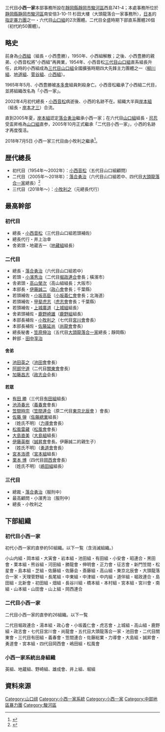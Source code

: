 三代目'''小西一家'''本部事務所設在[[靜岡縣|靜岡縣]][[靜岡市|靜岡市]][[駿河區|駿河區]]西島741-4；本處事務所位於[[静岡縣|静岡縣]][[静岡市|静岡市]][[駿河區|駿河區]]南安倍3-10-11 杉田大樓（大頭龍落合一家事務所），[[日本|日本]]的[[指定暴力團|指定暴力團]]之一・六代目[[山口組|山口組]]的2次團體。二代目全盛時期下部直系團體26個（初代約50團體）。

==略史==
前身為[[小西組|小西組]]（組長・小西豊勝），1950年、小西組解散；之後、小西豊勝的親弟、小西音松將"小西組"再興業，1954年、小西音松[[三代目山口組|三代目山口組]]直系組長升任，此時的小西組成為[[三代目山口組|三代目山口組]]全國擴張時期四大先鋒主力團體之一（[[柳川組|柳川組]]、[[地道組|地道組]]、[[菅谷組|菅谷組]]、[[小西組|小西組]]）。

1965年年5月、小西豊勝被[[本多會|本多會]]組員刺殺身亡。小西音松繼承了小西組二代目，並將組織改名為「小西一家」。

2002年4月初代總長・[[小西音松|小西音松]]病逝後、小西的名跡不在。組織大半與[[岸本組|岸本組]]（組長・[[岸本才三|岸本才三]]）合流。

直到2005年夏，[[岸本組|岸本組]]認定[[落合勇治|落合勇治]]繼承小西一家；在六代目[[山口組|山口組]]組長・[[司忍|司忍]]受盃昇格為[[山口組|山口組]]直参，2005年10月正式繼承「二代目小西一家」，小西的名跡才再度復活。

2018年7月5日  小西一家三代目由小牧利之繼承<ref>{{Cite web |url=http://biz-journal.jp/2018/07/post_24004.html |title=六代目山口組に新たな直参が誕生した理由…無期懲役が終身刑化した影響か【沖田臥竜コラム】 2018.07.13 |access-date=2018-07-21 |archive-date=2018-07-21 |archive-url=https://web.archive.org/web/20180721103205/http://biz-journal.jp/2018/07/post_24004.html |dead-url=no }}</ref>。

==歴代總長==
*初代目（1954年～2002年）：[[小西音松|小西音松]]（五代目山口組顧問）
*二代目（2005年～2018年）：[[落合勇治|落合勇治]]（六代目山口組若中、四代目[[大頭龍落合一家|大頭龍落合一家]]總長）<ref>{{Cite web |url=http://www.nihonjournal.jp/web/jituwa_201327/index.html |title=山口組直参「殺人裁判」速報 二代目小西一家・落合勇治総長の「被告人質問」週刊実話2013 NO.27 |access-date=2013-11-02 |archive-url=https://web.archive.org/web/20131105074428/http://www.nihonjournal.jp/web/jituwa_201327/index.html |archive-date=2013-11-05 |dead-url=yes }}</ref>
*三代目（2018年～）：[[小牧利之|小牧利之]]（元總長代行）

==最高幹部==
===初代目===
*總長・[[小西音松|小西音松]]（三代目山口組若頭補佐）
*總長代行・井上治幸
*舍弟頭・地蔵吉一（[[地藏組|地藏組]]組長）

===二代目===
*總長・[[落合勇治|落合勇治]]（六代目山口組若中）
*若頭・[[小濱秀治|小濱秀治]]（二代目[[堀政連合|堀政連合]]會長；橫濱市）
*舎弟頭・[[高山榮次|高山榮次]]（高山組組長；大阪市）
*本部長・[[伊藤誠二|伊藤誠二]]（[[政心會|政心會]]會長；千葉縣）
*若頭補佐・[[小坂高臣|小坂高臣]]（[[小坂義仁會|小坂義仁會]]會長；北海道）
*若頭補佐・[[甲斐虎志|甲斐虎志]]（[[虎志會|虎志會]]會長；千葉縣）
*若頭補佐・[[上城廣道|上城廣道]]（[[上城組|上城組]]組長）
*舍弟頭補佐・[[鹿野崎雄|鹿野崎雄]]（[[鹿野組|鹿野組]]組長）
*本部長補佐・[[小牧利之|小牧利之]]（七代目[[宮川會|宮川會]]會長）
*本部長補佐・[[佐藤延尚|佐藤延尚]]（[[尚龍會|尚龍會]]會長）
*總長秘書・[[笠原伸治|笠原伸治]]（五代目[[大頭龍落合一家|大頭龍落合一家]]總長；靜岡縣）
*幹部 - [[田中享治|田中享治]]

====舍弟====
*[[池田英之|池田英之]]（[[池田會|池田會]]會長）
*[[阿部守道|阿部守道]]（二代目[[關東會|關東會]]會長）
*[[加藤昌志|加藤昌志]]（[[政志会|政志会]]会長）

====若眾====
*[[有田勝|有田 勝]]（三代目[[有田組|有田組]]組長）
*[[池添春光|池添春光]]（[[義春會|義春會]]會長）
*[[笠間時宗|笠間時宗]]（[[笠間連合|笠間連合]]（原二代目[[東京北辰會|東京北辰會]]<!-- 改稱 -->）會長）
*[[佐藤弾|佐藤 弾]]（[[佐藤總業|佐藤總業]]組長） 
*〔姓氏不明〕（[[力導會|力導會]]會長）
*[[松風雷藏|松風雷藏]]（[[松風會|松風會]]會長） 
*[[大島直美|大島直美]]（[[大島組|大島組]]組長） 
*[[伊藤英樹|伊藤英樹]]（[[誠昇會|誠昇會]]會長。伊藤誠二的親生子）
*〔姓氏不明〕（[[勇道會|勇道會]]會長） 
*[[宮本浩德|宮本浩德]]（[[宮本組|宮本組]]組長） 
*[[栗本博|栗本 博]]（四代目[[岡西會|岡西會]]會長）
*〔姓氏不明〕（[[嶋田組|嶋田組]]組長）

===三代目===
*總裁・[[落合勇治|落合勇治]]（服刑中）
*最高顧問・小濱秀治（服刑中）
*總長・小牧利之

==下部組織==
===初代目小西一家===

初代小西一家的直參約50組織。以下一覧（含消滅組織。）

小山内組・岡本組・大寅會・岩本組・池田組・有田組・小安會・昭連合・黑田會・栗本組・熊谷組・河田組・勝龍會・伸明會・正力會・征志會・新門笠間・松星會・島本組・芝組・佐藤組・佐藤会・斎藤組・高山組・東京北辰會・大頭龍落合一家・天理菅野組・長尾組・中東組・中津組・中内組・道伴組・堀政連合・島田組・北新會・初田組・畑組・長谷川組・橋本組・本村組・宮本組・宮川會・南組・山本組・山田會・山上組・岡西連合 

 
===二代目小西一家===

二代目小西一家的直參約26組織。以下一覧

二代目堀政連合・湯本組・政心會・小坂義仁會・虎志會・上城組・高山組・鹿野組・政志會・七代目宮川會・尚龍會・五代目大頭龍落合一家・池田會・二代目關東會・三代目有田組・義春會・笠間連合・佐藤総業・力導會・大島組・誠昇會・勇道會・宮本組・四代目岡西會・嶋田組・松風會

===小西一家系統出身組織===

英組、地蔵組、野崎組、雄成會、井上組、堀組

{{familytree/start}}
{{familytree | | | | | | | | | | | | 0A | 0A='''小西一家'''<br /><span style="font-size:smaller;"> [[小西音松|小西音松]]<span>}}
{{familytree | | |,|-|-|-|v|-|-|-|v|-|^|-|v|-|-|-|v|-|-|-|.| }}
{{familytree | |1B| |1C| |1D| |1E| |1F| |1G| |1B=<span style="font-size:smaller;">若頭<br />'''[[英組|英組]]'''<br /><span style="font-size:smaller;">[[英五郎|英五郎]]|1C=<span style="font-size:smaller;">総長代行<br />'''[[地藏組|地藏組]]'''<br /><span style="font-size:smaller;">地蔵吉一|1D=<span style="font-size:smaller;">總長代行<br />'''[[井上組|井上組]]'''<br /><span style="font-size:smaller;">井上治幸|1E=<span style="font-size:smaller;">舍弟頭<br />'''[[堀組|堀組]]'''<br /><span style="font-size:smaller;">堀 義春|1F=<span style="font-size:smaller;">不明<br />'''[[小田組|小田組]]'''<br /><span style="font-size:smaller;">小田 丞|1G=<span style="font-size:smaller;">不明<br />'''[[早野會|早野會]]'''<br /><span style="font-size:smaller;">田井力造}}
{{familytree | | | | | | |!| | | |!| | }}
{{familytree | | | | | |3A| |3B| |3A=<span style="font-size:smaller;">若頭<br />'''[[雄成會|雄成會]]'''<br /><span style="font-size:smaller;">高橋久雄|3B=<span style="font-size:smaller;">副組長<br />'''[[野崎組|野崎組]]'''<br /><span style="font-size:smaller;">野崎 圓</span>}}


{{familytree/end}}


== 資料來源 ==
{{reflist}}

{{六代目山口組}}

{{DEFAULTSORT:Nidaime Konishi-ikka}}
[[Category:山口组|Category:山口组]]
[[Category:小西一家系統|Category:小西一家系統]]
[[Category:小西一家|Category:小西一家]]
[[Category:中部地區暴力團|Category:中部地區暴力團]]
[[Category:駿河區|Category:駿河區]]